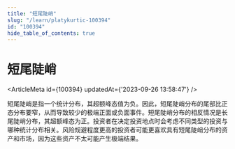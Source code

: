 ```yaml
---
title: "短尾陡峭"
slug: "/learn/platykurtic-100394"
id: "100394"
hide_table_of_contents: true
---
```



# 短尾陡峭

<ArticleMeta id={100394} updatedAt={'2023-09-26 13:58:47'} />
<div className='border-solid border-b border-t-0 my-4 border-[var(--ifm-color-gray-300)]' />

短尾陡峭是指一个统计分布，其超额峰态值为负。因此，短尾陡峭分布的尾部比正态分布要窄，从而导致较少的极端正面或负面事件。短尾陡峭分布的相反情况是长尾陡峭分布，其超额峰态为正。投资者在决定投资地点时会考虑不同类型的投资与哪种统计分布相关。风险规避程度更高的投资者可能更喜欢具有短尾陡峭分布的资产和市场，因为这些资产不太可能产生极端结果。
